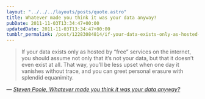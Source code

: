 ```yaml
---
layout: "../../../layouts/posts/quote.astro"
title: Whatever made you think it was your data anyway?
pubDate: 2011-11-03T13:34:47+00:00
updatedDate: 2011-11-03T13:34:47+00:00
tumblr_permalink: /post/12283084814/if-your-data-exists-only-as-hosted-by-free
---
```


> If your data exists only as hosted by “free” services on the internet, you should assume not only that it’s not your data, but that it doesn’t even exist at all. That way, you’ll be less upset when one day it vanishes without trace, and you can greet personal erasure with splendid equanimity.

— <cite>[Steven Poole, _Whatever made you think it was your data anyway?_](http://stevenpoole.net/blog/whatever-made-you-think-it-was-your-data-anyway/)</cite>
